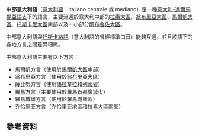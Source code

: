 {{Expand language|1=it|time=2020-08-19T12:48:39+00:00}}
{{Infobox language|name=中部意大利語|lingua=51-AAA-ra ... -rba|fam1=|script=|iso3=|iso2=|iso1=|pronunciation=|nativename=|mapcaption=中部意大利語口音<ref>[http://www.atlantelinguistico.it/dialetti/DialettiItalia.html Ali, Linguistic atlas of Italy]</ref><ref>[http://www.maldura.unipd.it/romanistica/viale/lezione_diatopia/ Linguistic cartography of Italy by Padova University] {{webarchive |url=https://web.archive.org/web/20080506030444/http://www.maldura.unipd.it/romanistica/viale/lezione_diatopia/ |date=May 6, 2008 }}</ref><ref name="Italian dialects by Pellegrini">[http://www.italica.rai.it/principali/lingua/bruni/mappe/mappe/f_dialetti.htm Italian dialects by Pellegrini] {{webarchive|url=https://web.archive.org/web/20051107211735/http://www.italica.rai.it/principali/lingua/bruni/mappe/mappe/f_dialetti.htm |date=2005-11-07 }}</ref><ref>AIS, Sprach-und Sachatlas Italiens und der Südschweiz, Zofingen 1928-1940</ref>
{{col-begin}}
{{col-2}}
{{legend|#75C6BD|Anconitano方言}}
{{legend|#B2E2AF|馬爾凱方言}}
{{col-2}}
{{legend|#40AfAC|北翁布里亞方言}}
{{legend|#3CB7AA|維特比斯方言}}
{{legend|#81D73F|南翁布里亞方言}}
{{col-end}}
{{col-begin}}
{{col-2}}
{{legend|#21D435|拉素中部-北部方言}}
{{legend|#59EDE3|[[羅馬方言|羅馬方言]]}}
{{col-2}}
{{legend|#23B010|[[薩比努方言|薩比努方言]]}}
{{col-end}}|map=Central Italian Dialects.svg|glotto=none|isoexception=dialect|altname=italiano centrale|fam5=[[意大利語|意大利語]]|fam4=[[意大利-達爾馬提亞語支|意大利-達爾馬提亞語支]]|fam3=[[意大利-西羅曼語支|意大利-西羅曼語支]]|fam2=[[羅曼語族|羅曼語族]]|familycolor=Indo-European|ref=<ref>Star Crazy (June 18, 2011). [http://www3.istat.it/salastampa/comunicati/non_calendario/20070420_00/testointegrale.pdf "ISTAT 2006"]. ''[[National_Institute_of_Statistics_(Italy)|ISTAT]]''. Retrieved February 10, 2017.</ref>|date=2006年|speakers=300萬|region=意大利中部的[[拉素大區|拉素大區]]、[[翁布里亞大區|翁布里亞大區]]、[[馬爾凱大區|馬爾凱大區]]、[[托斯卡尼大區|托斯卡尼大區]]南部以及一小部分[[阿布魯佐大區|阿布魯佐大區]]|states=[[意大利|意大利]]|vitality=}}'''中部意大利語'''（[[意大利语|意大利語]]：italiano centrale 或 mediano）是一種[[義大利-達爾馬提亞語支|意大利-達爾馬提亞語支]]下的語言，主要流通於意大利中部的[[拉齐奥大区|拉素大區]]、[[翁布里亚大区|翁布里亞大區]]、[[马尔凯大区|馬爾凱大區]]、[[托斯卡纳大区|托斯卡尼大區]]南部以及一小部分[[阿布鲁佐大区|阿布魯佐大區]]。

中部意大利語與[[托斯卡納語|托斯卡納語]]（意大利語的曾經標準口音）能夠互通，並且該語下的各地方言之間差異細微。

中部意大利語主要有以下方言：

* 馬爾凱方言（使用於[[马尔凯大区|馬爾凱大區]]中部）
* 翁布里亞方言（使用於[[翁布里亚大区|翁布里亞大區]]）
* 薩比努方言（使用語[[拉奎拉|拉奎拉]]和[[列蒂省|列蒂省]]）
* [[罗马方言|羅馬方言]]（主要使用於[[羅馬首都廣域市|羅馬首都廣域市]]）
* 羅馬城堡方言（使用於羅馬城堡區）
* 乔恰里亚方言（乔恰里亚地區和[[拉齐奥大区|拉素大區]]南部）

== 參考資料 ==